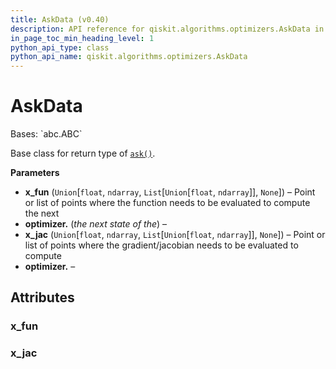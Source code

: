 ```yaml
---
title: AskData (v0.40)
description: API reference for qiskit.algorithms.optimizers.AskData in qiskit v0.40
in_page_toc_min_heading_level: 1
python_api_type: class
python_api_name: qiskit.algorithms.optimizers.AskData
---
```


# AskData

<Class id="qiskit.algorithms.optimizers.AskData" isDedicatedPage={true} github="https://github.com/qiskit/qiskit/tree/stable/0.23/qiskit/algorithms/optimizers/steppable_optimizer.py" signature="AskData(x_fun=None, x_jac=None)" modifiers="class">
  Bases: `abc.ABC`

  Base class for return type of [`ask()`](qiskit.algorithms.optimizers.SteppableOptimizer#ask "qiskit.algorithms.optimizers.SteppableOptimizer.ask").

  **Parameters**

  *   **x\_fun** (`Union`\[`float`, `ndarray`, `List`\[`Union`\[`float`, `ndarray`]], `None`]) – Point or list of points where the function needs to be evaluated to compute the next
  *   **optimizer.** (*the next state of the*) –
  *   **x\_jac** (`Union`\[`float`, `ndarray`, `List`\[`Union`\[`float`, `ndarray`]], `None`]) – Point or list of points where the gradient/jacobian needs to be evaluated to compute
  *   **optimizer.** –

  ## Attributes

  ### x\_fun

  <Attribute id="qiskit.algorithms.optimizers.AskData.x_fun" attributeTypeHint="Optional[Union[float, numpy.ndarray, List[Union[float, numpy.ndarray]]]]" attributeValue="None" />

  ### x\_jac

  <Attribute id="qiskit.algorithms.optimizers.AskData.x_jac" attributeTypeHint="Optional[Union[float, numpy.ndarray, List[Union[float, numpy.ndarray]]]]" attributeValue="None" />
</Class>

